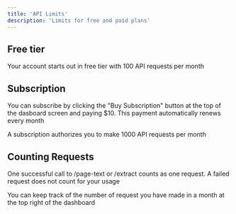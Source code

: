 ```yaml
---
title: 'API Limits'
description: 'Limits for free and paid plans'
---
```


## Free tier

Your account starts out in free tier with 100 API requests per month

## Subscription

You can subscribe by clicking the "Buy Subscription" button at the top of the dasboard screen and paying $10. This payment automatically renews every month

A subscription authorizes you to make 1000 API requests per month 

## Counting Requests

One successful call to /page-text or /extract counts as one request. A failed request does not count for your usage

You can keep track of the number of request you have made in a month at the top right of the dashboard